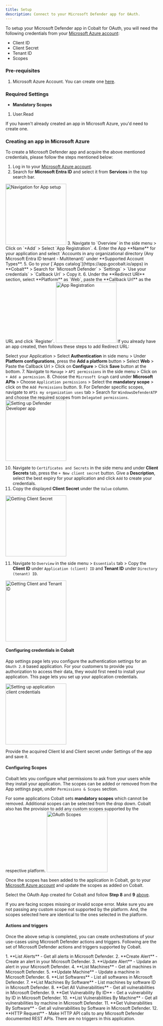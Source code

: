 ```yaml
---
title: Setup
description: Connect to your Microsoft Defender app for OAuth.
---
```

To setup your Microsoft Defender app in Cobalt for OAuth, you will need the following credentials from your [Microsoft Azure account](https://azure.microsoft.com/en-gb/):
- Client ID
- Client Secret
- Tenant ID
- Scopes

### Pre-requisites

1. Microsoft Azure Account. You can create one [here](https://azure.microsoft.com/en-gb/).

### Required Settings

* **Mandatory Scopes** 
1. User.Read

<Info>If you haven't already created an app in Microsoft Azure, you'd need to create one.</Info>

### Creating an app in Microsoft Azure

To create a Microsoft Defender app and acquire the above mentioned credentials, please follow the steps mentioned below:

1. Log in to your [Microsoft Azure account](https://azure.microsoft.com/en-gb/).
2. Search for **Microsoft Entra ID** and select it from **Services** in the top search bar.
<img height="200" src="/images/Ms365/ms365_navigation.png" alt="Navigation for App setup"/>
3. Navigate to `Overview` in the side menu > Click on `+Add` > Select `App Registration`.
4. Enter the App **Name** for your application and select `Accounts in any organizational directory (Any Microsoft Entra ID tenant - Multitenant)` under **Supported Account Types**.
5. Go to your [`Apps catalog`](https://app.gocobalt.io/apps) in **Cobalt** > Search for `Microsoft Defender` > `Settings` > `Use your credentials` > `Callback Url` > Copy it.
6. Under the **Redirect URI** section, select **Platform** as `Web`, paste the **Callback Url** as the URL and click `Register`. 
<img height="200" src="/images/Msonedrive/onedrive_register.png" alt="App Registration"/>
<Info>
If you already have an app created, then follows these steps to add Redirect URL: 

Select your Application > Select **Authentication** in side menu > Under **Platform configurations**, press the  **Add a platform** button > Select **Web** > Paste the Callback Url > Click on **Configure** > Click **Save** button at the bottom.
</Info>
7. Navigate to `Manage` > `API permissions` in the side menu > Click on `+ Add a permission`.
8. Choose the `Microsoft Graph` card under **Microsoft APIs** > Choose `Application permissions` > Select the **mandatory scope** > click on the `Add Permissions` button.
9. For Defender specific scopes, navigate to `APIs my organization uses` tab > Search for `WindowsDefenderATP` and choose the required scopes from `Delegated permissions`.
<img height="200" src="/images/Msdefender/defender_config.png" alt="Setting up Defender Developer app"/>

10. Navigate to `Certificates and Secrets` in the side menu and under **Client Secrets** tab, press the `+ New client secret` button. Give a **Description**, select the best expiry for your application and click `Add` to create your credentials.
11.  Copy the displayed **Client Secret** under the `Value` column.
<img height="200" src="/images/Msdefender/defender_credentials.png" alt="Getting Client Secret"/>

11. Navigate to `Overview` in the side menu > `Essentials` tab > Copy the **Client ID** under `Application (client) ID` and **Tenant ID** under `Directory (tenant) ID`.
<img height="200" src="/images/Msdefender/defender_id.png" alt="Getting Client and Tenant ID"/>


#### Configuring credentials in Cobalt
App settings page lets you configure the authentication settings for an `OAuth 2.0` based application. For your customers to provide you authorization to access their data,
they would first need to install your application. This page lets you set up your application credentials.

<img height="200" src="/images/Msdefender/defender_cobalt.png" alt="Setting up application client credentials"/>

Provide the acquired Client Id and Client secret under Settings of the app and save it.

#### Configuring Scopes
Cobalt lets you configure what permissions to ask from your users while they install your application. The scopes can be added or removed from the App settings page, under `Permissions & Scopes`
section. 

For some applications Cobalt sets **mandatory scopes** which cannot be removed. Additional scopes can be selected from the drop down. Cobalt also has the provision to add any 
custom scopes supported by the respective platform.
<img height="200" src="/images/Msdefender/defender_scopes.png" alt="OAuth Scopes"/>

Once the scopes has been added to the application in Cobalt, go to your [Microsoft Azure account](https://azure.microsoft.com/en-gb/) and update the scopes as added on Cobalt.

Select the OAuth App created for Cobalt and follow **Step 8** and **9** [above](https://docs.gocobalt.io/resources/integration-providers/msdefender#creating-an-app-in-microsoft-azure).

<Warning>
If you are facing scopes missing or invalid scope error. Make sure you are not passing any custom scope not supported by the platform. And, the scopes selected here are
identical to the ones selected in the platform.
</Warning>

#### Actions and triggers
Once the above setup is completed, you can create orchestrations of your use-cases using Microsoft Defender actions and triggers. Following are the set of Microsoft Defender actions and triggers
supported by Cobalt.

<Tabs>
  <Tab title="Actions">
  <AccordionGroup>
    <Accordion title="Alert">
     1. **List Alerts** - Get all alerts in Microsoft Defender.
     2. **Create Alert** - Create an alert in your Microsoft Defender.
     3. **Update Alert** - Update an alert in your Microsoft Defender.
     </Accordion>
        <Accordion title="Machines">
     4. **List Machines** - Get all machines in Microsoft Defender.
     5. **Update Machine** - Update a machine in Microsoft Defender.
     </Accordion>
        <Accordion title="Software">
     6. **List Softwares** - List all softwares in Microsoft Defender.
     7. **List Machines By Software** - List machines by software ID in Microsoft Defender.
     </Accordion>
        <Accordion title="Vulnerabilities">
     8. **Get All Vulnerabilities** - Get all vulnerabilities in Microsoft Defender.
     9. **Get Vulnerability By ID** - Get a vulnerability by ID in Microsoft Defender.
     10. **List Vulnerabilities By Machine** - Get all vulnerabilities by machine in Microsoft Defender.
     11. **Get Vulnerabilities By Software** - Get all vulnerabilities by Software in Microsoft Defender.
     </Accordion>
     <Accordion title="Others">
     12. **HTTP Request** - Make HTTP API calls to any Microsoft Defender documented REST APIs.
</Accordion>
</AccordionGroup>
  </Tab>

  <Tab title="Triggers">
         There are no triggers in this application.
  </Tab>
</Tabs>